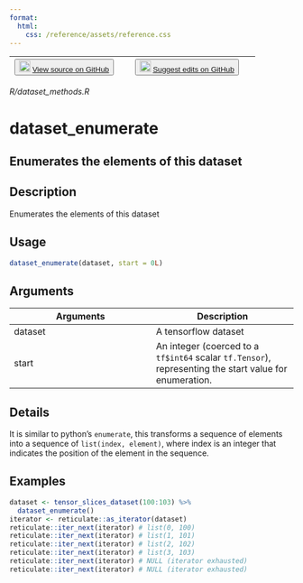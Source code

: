 ```yaml
---
format:
  html:
    css: /reference/assets/reference.css
---
```


| <button class="button"> ![](/reference/assets/GitHub-Mark-32px.png){width="20"} [View source on GitHub](https://github.com/rstudio/tfdatasets//blob/main/R/dataset_methods.R) </button> | <button class="button"> ![](/reference/assets/GitHub-Mark-32px.png){width="20"} [Suggest edits on GitHub](https://github.com/rstudio/tfdatasets//edit/main/R/dataset_methods.R) </button> |
|:------------------------------:|:--------------------------------------:|

*R/dataset_methods.R*

# dataset_enumerate

## Enumerates the elements of this dataset

## Description
Enumerates the elements of this dataset 


## Usage
```r
dataset_enumerate(dataset, start = 0L) 
```

## Arguments
|Arguments|Description|
|---|---|
| dataset | A tensorflow dataset |
| start | An integer (coerced to a `tf$int64` scalar `tf.Tensor`), representing the start value for enumeration. |

## Details
It is similar to python's `enumerate`, this transforms a sequence of elements into a sequence of `list(index, element)`, where index is an integer that indicates the position of the element in the sequence. 




## Examples
```r
dataset <- tensor_slices_dataset(100:103) %>% 
  dataset_enumerate() 
iterator <- reticulate::as_iterator(dataset) 
reticulate::iter_next(iterator) # list(0, 100) 
reticulate::iter_next(iterator) # list(1, 101) 
reticulate::iter_next(iterator) # list(2, 102) 
reticulate::iter_next(iterator) # list(3, 103) 
reticulate::iter_next(iterator) # NULL (iterator exhausted) 
reticulate::iter_next(iterator) # NULL (iterator exhausted) 
```


